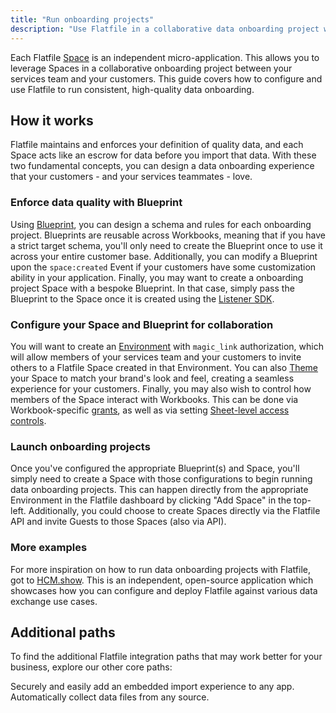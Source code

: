 ```yaml
---
title: "Run onboarding projects"
description: "Use Flatfile in a collaborative data onboarding project with your customer."
---
```


Each Flatfile <Tooltip tip="Learn more about Spaces">[Space](../concepts/spaces)</Tooltip> is an independent micro-application. This allows you to leverage Spaces in a collaborative onboarding project between your services team and your customers. This guide covers how to configure and use Flatfile to run consistent, high-quality data onboarding.

## How it works

Flatfile maintains and enforces your definition of quality data, and each Space acts like an escrow for data before you import that data.
With these two fundamental concepts, you can design a data onboarding experience that your customers - and your services teammates - love.

### Enforce data quality with Blueprint

Using <Tooltip tip="A powerful DDL (Data Definition Language)...">[Blueprint](../blueprint/overview)</Tooltip>, you can design a schema and rules for each onboarding project. 
Blueprints are reusable across Workbooks, meaning that if you have a strict target schema, you'll only need to create the Blueprint once to use it across your entire customer base.
Additionally, you can modify a Blueprint upon the `space:created` Event if your customers have some customization ability in your application.
Finally, you may want to create a onboarding project Space with a bespoke Blueprint. In that case, simply pass the Blueprint to the Space once it is created using the <Tooltip tip="Listening and responding to Events">[Listener SDK](../concepts/events#building-with-events)</Tooltip>. 

### Configure your Space and Blueprint for collaboration

You will want to create an <Tooltip tip="Learn more about Environments">[Environment](../developer-tools/environment)</Tooltip> with `magic_link` authorization, which will allow members of your services team and your customers to invite others to a Flatfile Space created in that Environment. 
You can also <Tooltip tip="Learn more about Theming">[Theme](../guides/theming)</Tooltip> your Space to match your brand's look and feel, creating a seamless experience for your customers. 
Finally, you may also wish to control how members of the Space interact with Workbooks. This can be done via Workbook-specific <Tooltip tip="Guest permissions">[grants](../security/roles-and-permissions#guest-roles)</Tooltip>, as well as via setting <Tooltip tip="Restricting access to a sheet">[Sheet-level access controls](..//blueprint/access)</Tooltip>.

### Launch onboarding projects

Once you've configured the appropriate Blueprint(s) and Space, you'll simply need to create a Space with those configurations to begin running data onboarding projects. 
This can happen directly from the appropriate Environment in the Flatfile dashboard by clicking "Add Space" in the top-left. 
Additionally, you could choose to create Spaces directly via the Flatfile API and invite Guests to those Spaces (also via API). 

### More examples

For more inspiration on how to run data onboarding projects with Flatfile, got to [HCM.show](https://hcm.show/signup). 
This is an independent, open-source application which showcases how you can configure and deploy Flatfile against various data exchange use cases.

## Additional paths

To find the additional Flatfile integration paths that may work better for your business, explore our other core paths:

<CardGroup cols={2}>
    <Card title="Embed in your app" icon="person-to-portal" href="/core-paths/embedding" >
    Securely and easily add an embedded import experience to any app.
  </Card>
  <Card title="Setup headless file feeds" icon="bolt-auto" href="headless" >
    Automatically collect data files from any source.
  </Card>
</CardGroup>

